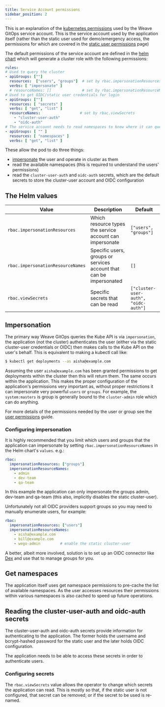 ```yaml
---
title: Service Account permissions
sidebar_position: 2
---
```


This is an explanation of the [kubernetes permissions](https://kubernetes.io/docs/reference/access-authn-authz/rbac/) 
used by the Weave GitOps service account. This is the service account used by
the application itself (rather than the static user used for demo/emergency
access, the permissions for which are covered in the [static user permissions](docs/configuration/static-user-permissions)
page)

The default permissions of the service account are defined in the [helm chart](https://github.com/weaveworks/weave-gitops/tree/main/charts/gitops-server/templates/role.yaml) which
will generate a cluster role with the following permissions:

```yaml
rules:
# Used to query the cluster
- apiGroups: [""]
  resources:  ["users", "groups"]  # set by rbac.impersonationResources
  verbs: [ "impersonate" ]
  # resourceNames: []              # set by rbac.impersonationResourceNames
# Used to get OIDC/static user credentials for login
- apiGroups: [""]
  resources: [ "secrets" ]
  verbs: [ "get", "list" ]
  resourceNames:                  # set by rbac.viewSecrets
    - "cluster-user-auth"
    - "oidc-auth"
# The service account needs to read namespaces to know where it can query
- apiGroups: [ "" ]
  resources: [ "namespaces" ]
  verbs: [ "get", "list" ]
```

These allow the pod to do three things:
* [impersonate](https://kubernetes.io/docs/reference/access-authn-authz/authentication/#user-impersonation) the user and operate in cluster as them
* read the available namespaces (this is required to understand the users' permissions)
* read the `cluster-user-auth` and `oidc-auth` secrets, which are the default secrets
  to store the cluster-user account and OIDC configuration <!-- FIXME add links here -->

## The Helm values

| Value                             | Description                                                         | Default                              |
|-----------------------------------|---------------------------------------------------------------------|--------------------------------------|
| `rbac.impersonationResources`     | Which resource types the service account can impersonate            | `["users", "groups"]`                |
| `rbac.impersonationResourceNames` | Specific users, groups or services account that can be impersonated | `[]`                                 |
| `rbac.viewSecrets`                | Specific secrets that can be read                                   | `["cluster-user-auth", "oidc-auth"]` |


## Impersonation

The primary way Weave GitOps queries the Kube API is via `impersonation`, the
application (not the cluster) authenticates the user (either via the static
cluster-user credentials or OIDC) then makes calls to the Kube API on the user's
behalf. This is equivalent to making a kubectl call like:

```bash
$ kubectl get deployments --as aisha@example.com
```

Assuming the user `aisha@example.com` has been granted permissions to get
deployments within the cluster then this will return them. The same occurs 
within the application. This makes the proper configuration of the application's
permissions very important as, without proper restrictions it can impersonate
very powerful `users` or `groups`. For example, the `system:masters` is group
is generally bound to the `cluster-admin` role which can do anything.

For more details of the permissions needed by the user or group see the
[user permissions](docs/configuration/user-permissions) guide.

### Configuring impersonation

It is highly recommended that you limit which users and groups that the
application can impersonate by setting `rbac.impersonationResourceNames` in
the Helm chart's `values`. e.g.:

```yaml
rbac:
  impersonationResources: ["groups"]
  impersonationResourceNames:
    - admin
    - dev-team
    - qa-team
```
In this example the application can only impersonate the groups admin, dev-team
and qa-team (this also, implicitly disables the static cluster-user).

Unfortunately not all OIDC providers support groups so you may need to
manually enumerate users, for example:
```yaml
rbac:
  impersonationResources: ["users"]
  impersonationResourceNames:
    - aisha@example.com
    - bill@example.com
    - wego-admin         # enable the static cluster-user
```

A better, albeit more involved, solution is to set up an OIDC connector like 
[Dex](docs/guides/setting-up-dex) and use that to manage groups for you.

## Get namespaces

The application itself uses get namespace permissions to pre-cache the list of
available namespaces. As the user accesses resources their permissions within
various namespaces is also cached to speed up future operations.

## Reading the cluster-user-auth and oidc-auth secrets

The cluster-user-auth and oidc-auth secrets provide information for authenticating
to the application. The former holds the username and bcrypt-hashed password
for the static user and the later holds OIDC configuration.

The application needs to be able to access these secrets in order to
authenticate users.

### Configuring secrets

The `rbac.viewSecrets` value allows the operator to change which secrets the
application can read. This is mostly so that, if the static user is not
configured, that secret can be removed; or if the secret to be used is re-named.

